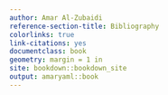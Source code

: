 ```yaml
---
author: Amar Al-Zubaidi
reference-section-title: Bibliography
colorlinks: true
link-citations: yes
documentclass: book
geometry: margin = 1 in
site: bookdown::bookdown_site
output: amaryaml::book
---
```

